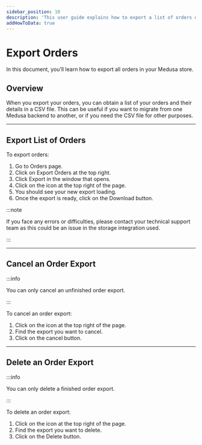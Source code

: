 ```yaml
---
sidebar_position: 10
description: 'This user guide explains how to export a list of orders on the Medusa Admin.'
addHowToData: true
---
```



# Export Orders

In this document, you’ll learn how to export all orders in your Medusa store.

## Overview

When you export your orders, you can obtain a list of your orders and their details in a CSV file. This can be useful if you want to migrate from one Medusa backend to another, or if you need the CSV file for other purposes.

---

## Export List of Orders

To export orders:

1. Go to Orders page.
2. Click on Export Orders at the top right.
3. Click Export in the window that opens.
4. Click on the <UiIcon lightIcon="https://res.cloudinary.com/dza7lstvk/image/upload/v1667999016/Medusa%20Docs/UI%20Icons/mWhpxNX_xteuos.png" darkIcon="https://res.cloudinary.com/dza7lstvk/image/upload/v1667999044/Medusa%20Docs/UI%20Icons/tE8LOXk_puyrib.png" alt="bell" /> icon at the top right of the page.
5. You should see your new export loading.
6. Once the export is ready, click on the Download button.

:::note

If you face any errors or difficulties, please contact your technical support team as this could be an issue in the storage integration used.

:::

---

## Cancel an Order Export

:::info

You can only cancel an unfinished order export.

:::

To cancel an order export:

1. Click on the <UiIcon lightIcon="https://res.cloudinary.com/dza7lstvk/image/upload/v1667999016/Medusa%20Docs/UI%20Icons/mWhpxNX_xteuos.png" darkIcon="https://res.cloudinary.com/dza7lstvk/image/upload/v1667999044/Medusa%20Docs/UI%20Icons/tE8LOXk_puyrib.png" alt="bell" /> icon at the top right of the page.
2. Find the export you want to cancel.
3. Click on the cancel button.

---

## Delete an Order Export

:::info

You can only delete a finished order export.

:::

To delete an order export:

1. Click on the <UiIcon lightIcon="https://res.cloudinary.com/dza7lstvk/image/upload/v1667999016/Medusa%20Docs/UI%20Icons/mWhpxNX_xteuos.png" darkIcon="https://res.cloudinary.com/dza7lstvk/image/upload/v1667999044/Medusa%20Docs/UI%20Icons/tE8LOXk_puyrib.png" alt="bell" /> icon at the top right of the page.
2. Find the export you want to delete.
3. Click on the Delete button.